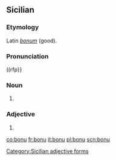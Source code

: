 ==Sicilian==

===Etymology===
Latin ''[[bonum]]'' (good).

===Pronunciation===
((rfp}}

===Noun===
{{scn-noun|bon|m|u|i}}
{{scn-noun|bon|f|a|i}}

# {{defn|Sicilian}}

===Adjective===
{{scn-adj|bon|u|a|i}}

# {{defn|English}}

[[Category:Sicilian adjective forms]]

[[co:bonu]]
[[fr:bonu]]
[[it:bonu]]
[[pl:bonu]]
[[scn:bonu]]